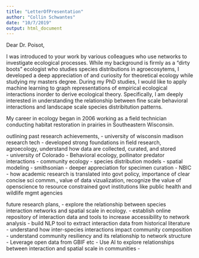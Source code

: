 ```yaml
---
title: "LetterOfPresentation"
author: "Collin Schwantes"
date: "10/7/2019"
output: html_document
---
```



Dear Dr. Poisot,

I was introduced to your work by various colleagues who use networks to investigate ecological processes. While my background is firmly as a "dirty boots" ecologist who studies species distributions in agroecosytems, I developed a deep appreciation of and curiosity for theoretical ecology while studying my masters degree. During my PhD studies, I would like to apply machine learning to graph representations of empirical ecological interactions inorder to derive ecological theory. Specifically, I am deeply interested in understanding the relationship between fine scale behavioral interactions and landscape scale species distribitution patterns. 

My career in ecology began in 2006 working as a field technician conducting habitat restoration in prairies in Southeastern Wisconsin. 






outlining past research achievements,
- university of wisconsin madison research tech
  - developed strong foundations in field research, agroecology, understand how data are collected, curated, and stored   
- university of Colorado 
   - Behavioral ecology, pollinator predator interactions
   - community ecology - species distribution models
   - spatial modeling
 - smithsonian
    - deeper appreciation for specimen curation
  - NBIC
    - how academic research is translated into govt policy, importance of clear concise sci commm., value of data vizualization, recognize the value of openscience to resource constrained govt institutions like public health and wildlife mgmt agencies

future research plans,
- explore the relationship between species interaction networks and spatial scale in ecology.
  - establish online repository of interaction data and tools to increase accessibility to network analysis
    - build NLP tool to extract interaction data from historical literature
  - understand how inter-species interactions impact community composition
  - understand community resiliency and its relationship to network structure 
    - Leverage open data from GBIF etc - Use AI to explore relationships between interaction and spatial scale in communities
  - 



